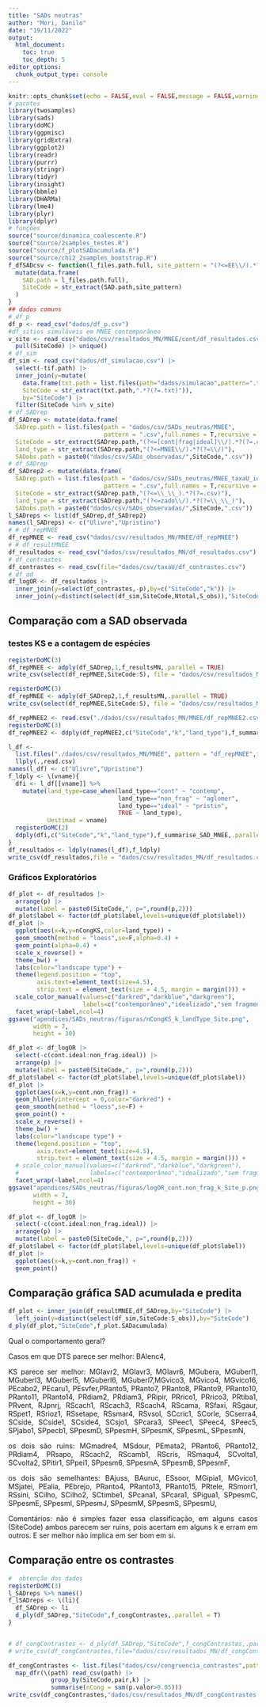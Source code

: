 ```yaml
---
title: "SADs neutras"
author: "Mori, Danilo"
date: "19/11/2022"
output: 
  html_document:
    toc: true
    toc_depth: 5
editor_options: 
  chunk_output_type: console
---
```


<style>
body {
text-align: justify}
</style>

```r
knitr::opts_chunk$set(echo = FALSE,eval = FALSE,message = FALSE,warning = FALSE)
# pacotes
library(twosamples)
library(sads)
library(doMC)
library(ggpmisc)
library(gridExtra)
library(ggplot2)
library(readr)
library(purrr)
library(stringr)
library(tidyr)
library(insight)
library(bbmle)
library(DHARMa)
library(lme4)
library(plyr)
library(dplyr)
# funções
source("source/dinamica_coalescente.R")
source("source/2samples_testes.R")
source("source/f_plotSADacumulada.R")
source("source/chi2_2samples_bootstrap.R")
f_dfSADcsv <- function(l_files.path.full, site_pattern = "(?<=EE\\/).*?(?=.csv)"){
  mutate(data.frame(
    SAD.path = l_files.path.full),
    SiteCode = str_extract(SAD.path,site_pattern)
  )
}
## dados comuns
# df_p
df_p <- read_csv("dados/df_p.csv")
#df_sítios simuláveis em MNEE contemporâneo
v_site <- read_csv("dados/csv/resultados_MN/MNEE/cont/df_resultados.csv") |> 
  pull(SiteCode) |> unique()
# df_sim
df_sim <- read_csv("dados/df_simulacao.csv") |> 
  select(-tif.path) |> 
  inner_join(y=mutate(
    data.frame(txt.path = list.files(path="dados/simulacao",pattern=".txt")),
    SiteCode = str_extract(txt.path,".*?(?=.txt)")),
    by="SiteCode") |> 
  filter(SiteCode %in% v_site)
# df_SADrep
df_SADrep <- mutate(data.frame(
  SADrep.path = list.files(path = "dados/csv/SADs_neutras/MNEE",
                           pattern = ".csv",full.names = T,recursive = T)),
  SiteCode = str_extract(SADrep.path,"(?<=[cont|frag|ideal]\\/).*?(?=.csv)"),
  land_type = str_extract(SADrep.path,"(?<=MNEE\\/).*?(?=\\/)"),
  SADobs.path = paste0("dados/csv/SADs_observadas/",SiteCode,".csv"))
# df_SADrep
df_SADrep2 <- mutate(data.frame(
  SADrep.path = list.files(path = "dados/csv/SADs_neutras/MNEE_taxaU_idealizado",
                           pattern = ".csv",full.names = T,recursive = T)),
  SiteCode = str_extract(SADrep.path,"(?<=\\_\\_).*?(?=.csv)"),
  land_type = str_extract(SADrep.path,"(?<=zado\\/).*?(?=\\_\\_)"),
  SADobs.path = paste0("dados/csv/SADs_observadas/",SiteCode,".csv"))
l_SADreps <- list(df_SADrep,df_SADrep2)
names(l_SADreps) <- c("Ulivre","Upristino")
# # df_repMNEE
df_repMNEE <- read_csv("dados/csv/resultados_MN/MNEE/df_repMNEE")
# # df_resultMNEE
df_resultados <- read_csv("dados/csv/resultados_MN/df_resultados.csv")
# df_contrastes
df_contrastes <- read_csv(file="dados/csv/taxaU/df_contrastes.csv")
# df_ad
df_logOR <- df_resultados |> 
  inner_join(y=select(df_contrastes,-p),by=c("SiteCode","k")) |> 
  inner_join(y=distinct(select(df_sim,SiteCode,Ntotal,S_obs)),"SiteCode")
```

## Comparação com a SAD observada

### testes KS e a contagem de espécies

```r
registerDoMC(3)
df_repMNEE <- adply(df_SADrep,1,f_resultsMN,.parallel = TRUE)
write_csv(select(df_repMNEE,SiteCode:S), file = "dados/csv/resultados_MN/MNEE/df_repMNEE")
```

```r
registerDoMC(3)
df_repMNEE <- adply(df_SADrep2,1,f_resultsMN,.parallel = TRUE)
write_csv(select(df_repMNEE,SiteCode:S), file = "dados/csv/resultados_MN/MNEE/df_repMNEE")
```

```r
df_repMNEE2 <- read.csv("./dados/csv/resultados_MN/MNEE/df_repMNEE2.csv")
registerDoMC(3)
df_repMNEE2 <- ddply(df_repMNEE2,c("SiteCode","k","land_type"),f_summarise_SAD_MNEE,.parallel = TRUE)


```



```r
l_df <- 
  list.files("./dados/csv/resultados_MN/MNEE", pattern = "df_repMNEE",full.names = TRUE) %>% 
  llply(.,read.csv)
names(l_df) <- c("Ulivre","Upristino")
f_ldply <- \(vname){
  dfi <- l_df[[vname]] %>% 
    mutate(land_type=case_when(land_type=="cont" ~ "contemp",
                               land_type=="non_frag" ~ "aglomer",
                               land_type=="ideal" ~ "pristin",
                               TRUE ~ land_type),
           Uestimad = vname)
  registerDoMC(2)
  ddply(dfi,c("SiteCode","k","land_type"),f_summarise_SAD_MNEE,.parallel = TRUE)
}
df_resultados <- ldply(names(l_df),f_ldply)
write_csv(df_resultados,file = "dados/csv/resultados_MN/df_resultados.csv")
```




### Gráficos Exploratórios

```r
df_plot <- df_resultados |> 
  arrange(p) |> 
  mutate(label = paste0(SiteCode,", p=",round(p,2)))
df_plot$label <- factor(df_plot$label,levels=unique(df_plot$label))
df_plot |> 
  ggplot(aes(x=k,y=nCongKS,color=land_type)) +
  geom_smooth(method = "loess",se=F,alpha=0.4) +
  geom_point(alpha=0.4) +
  scale_x_reverse() +
  theme_bw() +
  labs(color="landscape type") +
  theme(legend.position = "top",
        axis.text=element_text(size=4.5),
        strip.text = element_text(size = 4.5, margin = margin())) +
  scale_color_manual(values=c("darkred","darkblue","darkgreen"),
                     labels=c("contemporâneo","idealizado","sem fragmentação")) +
  facet_wrap(~label,ncol=4)
ggsave("apendices/SADs_neutras/figuras/nCongKS_k_landType_Site.png",
       width = 7,
       height = 30)
```

```r
df_plot <- df_logOR |> 
  select(-c(cont.ideal:non_frag.ideal)) |>
  arrange(p) |> 
  mutate(label = paste0(SiteCode,", p=",round(p,2)))
df_plot$label <- factor(df_plot$label,levels=unique(df_plot$label))
df_plot |> 
  ggplot(aes(x=k,y=cont.non_frag)) +
  geom_hline(yintercept = 0,color="darkred") +
  geom_smooth(method = "loess",se=F) +
  geom_point() +
  scale_x_reverse() +
  theme_bw() +
  labs(color="landscape type") +
  theme(legend.position = "top",
        axis.text=element_text(size=4.5),
        strip.text = element_text(size = 4.5, margin = margin())) +
  # scale_color_manual(values=c("darkred","darkblue","darkgreen"),
  #                    labels=c("contemporâneo","idealizado","sem fragmentação")) +
  facet_wrap(~label,ncol=4)
ggsave("apendices/SADs_neutras/figuras/logOR_cont.non_frag_k_Site_p.png",
       width = 7,
       height = 30)
```


```r
df_plot <- df_logOR |> 
  select(-c(cont.ideal:non_frag.ideal)) |>
  arrange(p) |> 
  mutate(label = paste0(SiteCode,", p=",round(p,2)))
df_plot$label <- factor(df_plot$label,levels=unique(df_plot$label))
df_plot |> 
  ggplot(aes(x=k,y=cont.non_frag)) +
  geom_point()
```


## Comparação gráfica SAD acumulada e predita

```r
df_plot <- inner_join(df_resultMNEE,df_SADrep,by="SiteCode") |> 
  left_join(y=distinct(select(df_sim,SiteCode:S_obs)),by="SiteCode")
d_ply(df_plot,"SiteCode",f_plot.SADacumulada)
```

Qual o comportamento geral?

Casos em que 
DTS parece ser melhor: BAlenc4,

KS parece ser melhor: MGlavr2, MGlavr3, MGlavr6, MGubera, MGuberl1, MGuberl3, MGuberl5, MGuberl6, MGuberl7,MGvico3, MGvico4, MGvico16, PEcabo2, PEcaru1, PEsvfer,PRanto5, PRanto7, PRanto8, PRanto9, PRanto10, PRanto11, PRanto14, PRdiam2, PRdiam3, PRipir, PRrico1, PRrico3, PRtiba1, PRvent, RJpnrj, RScach1, RScach3, RScach4, RScama, RSfaxi, RSgaur, RSpet1, RSrioz1, RSsetape, RSsmar4, RSvsol, SCcric1, SCorle, SCserra4, SCside, SCside1, SCside4, SCsjo1, SPcara3, SPeec1, SPeec4, SPeec5, SPjabo1, SPpecb1, SPpesmD, SPpesmH, SPpesmK, SPpesmL, SPpesmN,      

os dois são ruins: MGmadre4, MSdour, PEmata2, PRanto6, PRanto12, PRdiam4, PRsapo, RScach2, RScamb1, RScris, RSmaqu4, SCvolta1, SCvolta2, SPitir1, SPpei1, SPpesm6, SPpesmA, SPpesmB, SPpesmF, 

os dois são semelhantes: BAjuss, BAuruc, ESsoor, MGipia1, MGvico1, MSjatei, PEalia, PEbrejo, PRanto4, PRanto13, PRanto15, PRtele, RSmorr1, RSsini, SCilho, SCilho2, SCtimbe1, SPcana1, SPcara1, SPigua1, SPpesmC, SPpesmE, SPpesmI, SPpesmJ, SPpesmM, SPpesmS, SPpesmU, 

Comentários:
não é simples fazer essa classificação, em alguns casos (SiteCode) ambos parecem ser ruins, pois acertam em alguns k e erram em outros. E ser melhor não implica em ser bom em si.  


## Comparação entre os contrastes

```r
#  obtenção dos dados
registerDoMC(3)
l_SADreps %>% names()
f_lSADreps <- \(li){
  df_SADrep <- li
  d_ply(df_SADrep,"SiteCode",f_congContrastes,.parallel = T)
}


# df_congContrastes <- d_ply(df_SADrep,"SiteCode",f_congContrastes,.parallel = T)
# write_csv(df_congContrastes,file="dados/csv/resultados_MN/df_congContrastesREP.csv")

```

```r
df_congContrastes <- list.files("dados/csv/congruencia_contrastes",pattern = ".csv",full.names = T) |> 
  map_dfr(\(path) read_csv(path) |> 
            group_by(SiteCode,pair,k) |> 
            summarise(nCong = sum(p.valor>0.05)))
write_csv(df_congContrastes,"dados/csv/resultados_MN/df_congContrastes.csv")
```

